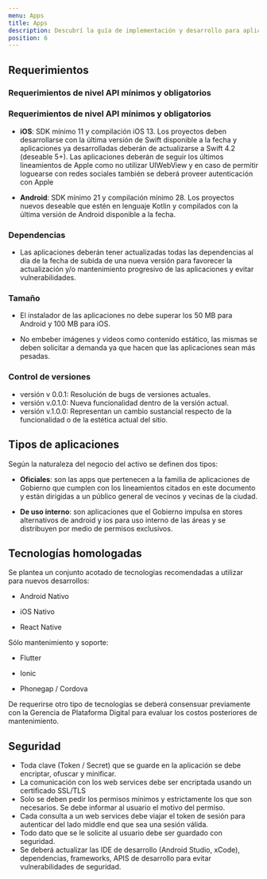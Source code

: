 ```yaml
---
menu: Apps
title: Apps
description: Descubrí la guía de implementación y desarrollo para aplicaciones móviles.
position: 6
---
```


## Requerimientos

### Requerimientos de nivel API mínimos y obligatorios

### Requerimientos de nivel API mínimos y obligatorios

- **iOS**: SDK mínimo 11 y compilación iOS 13. Los proyectos deben desarrollarse
  con la última versión de Swift disponible a la fecha y aplicaciones ya
  desarrolladas deberán de actualizarse a Swift 4.2 (deseable 5+).
  Las aplicaciones deberán de seguir los últimos lineamientos de Apple
  como no utilizar UIWebView y en caso de permitir loguearse con redes sociales
  también se deberá proveer autenticación con Apple

- **Android**: SDK mínimo 21 y compilación mínimo 28. Los proyectos nuevos deseable
  que estén en lenguaje Kotlin y compilados con la última versión de Android
  disponible a la fecha.

### Dependencias

- Las aplicaciones deberán tener actualizadas todas las dependencias al día de la fecha de subida de una nueva versión para favorecer la actualización y/o mantenimiento progresivo de las aplicaciones y evitar vulnerabilidades.

### Tamaño

- El instalador de las aplicaciones no debe superar los 50 MB para Android y 100 MB para iOS.

- No embeber imágenes y videos como contenido estático, las mismas se deben solicitar a demanda ya que hacen que las aplicaciones sean más pesadas.

### Control de versiones

- versión v 0.0.1: Resolución de bugs de versiones actuales.
- versión v.0.1.0: Nueva funcionalidad dentro de la versión actual.
- versión v.1.0.0: Representan un cambio sustancial respecto de la funcionalidad o de la estética actual del sitio.


## Tipos de aplicaciones


Según la naturaleza del negocio del activo se definen dos tipos:

- **Oficiales**: son las apps que pertenecen a la familia de aplicaciones de Gobierno que cumplen con los lineamientos citados en este documento y están dirigidas a un público general de vecinos y vecinas de la ciudad.

- **De uso interno**:  son aplicaciones que el Gobierno impulsa en stores alternativos de android y ios para uso interno de las áreas y se distribuyen por medio de permisos exclusivos.

## Tecnologías homologadas

Se plantea un conjunto  acotado de tecnologías recomendadas a utilizar para nuevos desarrollos:

- Android Nativo

- iOS Nativo

- React Native

Sólo mantenimiento y soporte:

- Flutter

- Ionic

- Phonegap / Cordova

De requerirse otro tipo de tecnologías se deberá consensuar  previamente con la Gerencia de Plataforma Digital para evaluar los costos posteriores de mantenimiento.


## Seguridad

- Toda clave (Token / Secret) que se guarde en la aplicación se debe encriptar, ofuscar y minificar.
- La comunicación con los web services debe ser encriptada usando un certificado SSL/TLS
- Solo se deben pedir los permisos mínimos y estrictamente los que son necesarios. Se debe informar al usuario el motivo del permiso.
- Cada consulta a un web services debe viajar el token de sesión para autenticar del lado middle end que sea una sesión válida.
- Todo dato que se le solicite al usuario debe ser guardado con seguridad.
- Se deberá actualizar las IDE de desarrollo (Android Studio, xCode), dependencias, frameworks, APIS de desarrollo para evitar vulnerabilidades de seguridad.


<!-- El área solicitante deberá definir el objetivo de la aplicación de forma clara y deberá producir una definición funcional con todo lo que requerirá la aplicación y su alcance.
La gerencia de Plataforma Digital podrá otorgar recursos humanos para colaborar en el relevamiento de la definición funcional dependiendo de su disponibilidad.

Para más información contacatarse con la gerencia de Plataforma Digital. -->
